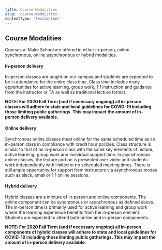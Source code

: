 ```yaml
---
title: Course Modalities
slug: 'course-modalities'
contentType: 'TextContent'
---
```


## Course Modalities

Courses at Make School are offered in either in-person, online synchronous, online asynchronous or
hybrid modalities.

#### In-person delivery

In-person classes are taught on our campus and students are expected to be in attendance for the
entire class time. Class time includes many opportunities for active learning, group work, 1:1
instruction and guidance from the instructor or TA as well as traditional lecture format.

**NOTE: For 2020 Fall Term (and if necessary ongoing) all in-person classes will adhere to state and
local guidelines for COVID-19 including those limiting public gatherings. This may impact the amount
of in-person delivery available.**

#### Online delivery

Synchronous online classes meet online for the same scheduled time as an in-person class in
compliance with credit hour policies. Class structure is similar to that of an in-person class with
the same key elements of lecture, active learning, group work and individual support time. In
asynchronous online classes, the lecture portion is presented over video and students work
independently with limited or no scheduled meeting times. There is still ample opportunity for
support from instructors via asynchronous modes such as slack, email or 1:1 online sessions.

#### Hybrid delivery

Hybrid classes are a mixture of in-person and online components. The online component can be
synchronous or asynchronous as defined above. The in-person time is primarily used for active
learning and group work where the learning experience benefits from the in-person element. Students
are expected to attend both online and in-person components.

**NOTE: For 2020 Fall Term (and if necessary ongoing) all in-person components of hybrid classes
will adhere to state and local guidelines for COVID-19 including those limiting public gatherings.
This may impact the amount of in-person delivery available.**
